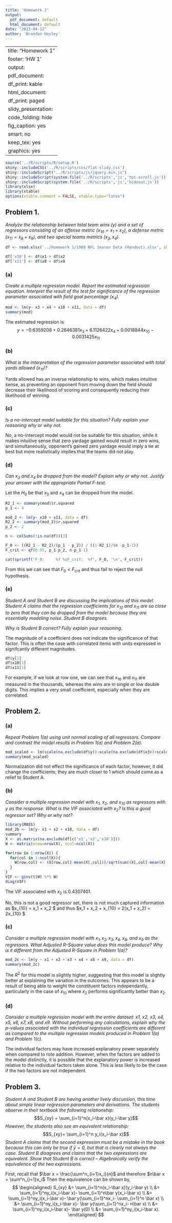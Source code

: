 ```yaml
---
title: 'Homework 2'
output:
  pdf_document: default
  html_document: default
date: "2023-04-12"
author: 'Brandon Hosley'
---
```

---
title: "Homework 1"
footer: 'HW 1'
output:
  pdf_document:
    df_print: kable
  html_document:
    df_print: paged
  slidy_presentation:
    code_folding: hide
    fig_caption: yes
    smart: no
keep_tex: yes
graphics: yes
---

```r
source('../R/scripts/R/setup.R')
shiny::includeCSS('../R/scripts/css/flat-slidy.css')
shiny::includeScript("../R/scripts/js/jquery.min.js")
shiny::includeScript(system.file('../R/scripts','js','tpt-scroll.js'))
shiny::includeScript(system.file('../R/scripts','js','hideout.js'))
library(xlsx)
library(xtable)
options(xtable.comment = FALSE, xtable.type="latex")
```

## Problem 1.

*Analyze the relationship between total team wins ($y$) and a set of regressors consisting of an offense metric ($x_{10} = x_1 + x_2$), a defense metric ($x_{11} = x_8 + x_9$), and two special teams metrics ($x_3, x_4$).*

```r
df <- read.xlsx('../Homework 1/1989 NFL Season Data (Handout).xlsx', sheetIndex = 1)

df['x10'] <- df$x1 + df$x2
df['x11'] <- df$x8 + df$x9
```

### (a)

*Create a multiple regression model. Report the estimated regression equation. Interpret the result of the test for significance of the regression parameter associated with field goal percentage ($x_4$).*

```r
mod <- lm(y~ x3 + x4 + x10 + x11, data = df)
summary(mod)
```

The estimated regression is
$$ y = -0.6359208 + 0.2646381 x_{3} + 6.1126422 x_{4} + 0.0018844 x_{10} - 0.0031425 x_{11} $$

### (b)

*What is the interpretation of the regression parameter associated with total yards allowed ($x_{11}$)?*

Yards allowed has an inverse relationship to wins, which makes intuitive sense, as preventing an opponent from moving down the field should decrease their likelihood of scoring and consequently reducing their likelihood of winning.

### (c)

*Is a no-intercept model suitable for this situation? Fully explain your reasoning why or why not.*

No, a no-intercept model would not be suitable for this situation, while it makes intuitive sense that zero yardage gained would result in zero wins, and simultaneously, opponent's gained zero yardage would imply a tie at best but more realistically implies that the teams did not play.

### (d)

*Can $x_3$ and $x_4$ be dropped from the model? Explain why or why not. Justify your answer with the appropriate Partial F-test.*

Let the $H_0$ be that $x_3$ and $x_4$ can be dropped from the model.

```r
R2_1 <- summary(mod)$r.squared
p_1 <- 4

mod_2 <- lm(y~ x10 + x11, data = df)
R2_2 <- summary(mod_2)$r.squared
p_2 <- 2

n <- colSums(!is.na(df))[3]

F_0 <- ((R2_1 - R2_2)/(p_1 - p_2)) / ((1-R2_1)/(n -p_1-1))
F_crit <- qf(0.95, p_1-p_2, n-p_1-1)

cat(sprintf('F_0:     %f %sF_crit:  %f', F_0, '\n', F_crit))
```

From this we can see that $F_0 < F_\text{crit}$ and thus fail to reject the null hypothesis.

### (e)

*Student A and Student B are discussing the implications of this model. Student A claims that the regression coefficients for $x_{10}$ and $x_{11}$ are so close to zero that they can be dropped from the model because they are essentially modeling noise. Student B disagrees.*

*Why is Student B correct? Fully explain your reasoning.*

The magnitude of a coefficient does not indicate the significance of that factor. This is often the case with correlated items with units expressed in signifcantly different magnitudes.

```r
df$y[1]
df$x10[1]
df$x11[1]
```

For example, if we look at row one, we can see that $x_{10}$ and $x_{11}$ are measured in the thousands, whereas the wins are in single or low double digits. This implies a very small coefficient, especially when they are correlated.

## Problem 2.

### (a)

*Repeat Problem 1(a) using unit normal scaling of all regressors. Compare and contrast the model results in Problem 1(a) and Problem 2(a).*

```r
mod_scaled <- lm(scale(na.exclude(df$y))~scale(na.exclude(df$x3))+scale(na.exclude(df$x4))+scale(na.exclude(df$x10))+scale(na.exclude(df$x11)))
summary(mod_scaled)
```

Normalization did not effect the significance of each factor, however, it did change the coefficients; they are much closer to 1 which should come as a relief to Student A.

### (b)

*Consider a multiple regression model with $x_1$, $x_2$, and $x_{10}$ as regressors with $y$ as the response. What is the VIF associated with $x_2$? Is this a good regressor set? Why or why not?*

```r
library(MASS)
mod_2b <- lm(y~ x1 + x2 + x10, data = df)
summary
X <- as.matrix(na.exclude(df[c('x1','x2','x10')]))
W <- matrix(nrow=nrow(X), ncol=ncol(X))

for(row in 1:nrow(X)) {
  for(col in 1:ncol(X)){
    W[row,col] <- (X[row,col]-mean(X[,col]))/sqrt(sum((X[,col]-mean(X[,col]))**2))
  }
}
VIF <- ginv(t(W) %*% W)
diag(VIF)
```

The VIF associated with $x_2$ is 0.4307401.

No, this is not a good regressor set, there is not much captured information as 
$x_{10} = x_1 + x_2 $ and thus
$x_1 + x_2 + x_{10} = 2(x_1 + x_2) = 2x_{10} $

### (c)

*Consider a multiple regression model with $x_1, x_2, x_3, x_4, x_8,$ and $x_9$ as the regressors. What Adjusted R-Square value does this model produce? Why is it different from the Adjusted R-Square in Problem 1(a)?*

```r
mod_2c <- lm(y ~ x1 + x2 + x3 + x4 + x8 + x9, data = df)
summary(mod_2c)
```
The $R^2$ for this model is slightly higher, suggesting that this model is slightly better at explaining the variation in the outcomes. This appears to be a result of being able to weight the constituent factors independantly, particularly in the case of $x_{10}$ where $x_2$ performs significantly better than $x_2$.

### (d)

*Consider a multiple regression model with the entire dataset: x1, x2, x3, x4, x5, x6, x7, x8, and x9. Without performing any calculations, explain why the p-values associated with the individual regression coefficients are different as compared to the multiple regression models produced in Problem 1(a) and Problem 1(c).*

The individual factors may have increased explanatory power separately when compared to rote addition.
However, when the factors are added to the model distinctly, it is possible that the explanatory power is increased relative to the individual factors taken alone. This is less likely to be the case if the two factors are not independent. 

## Problem 3.

*Student A and Student B are having another lively discussion, this time about simple linear regression parameters and derivations. The students observe in their textbook the following relationship:*
$$S_{xy} = \sum_{i=1}^n(x_i-\bar x)(y_i-\bar y)$$
*However, the students also see an equivalent relationship:*
$$S_{xy}= \sum_{i=1}^n y_i(x_i-\bar x)$$
*Student A claims that the second expression must be a mistake in the book because this can only be true if $\bar y = 0$, but that is clearly not always the case. Student B disagrees and claims that the two expressions are equivalent. Show that Student B is correct – Algebraically verify the equivalence of the two expressions.*

First, recall that $\bar x = \frac{\sum^n_{i=1}x_i}{n}$ and therefore $n\bar x = \sum^n_{i=1}x_i$
Then the equivalence can be shown by,
$$
\begin{aligned}
  S_{xy} &= \sum_{i=1}^n(x_i-\bar x)(y_i-\bar y) \\
    &= \sum_{i=1}^ny_i(x_i-\bar x)- \sum_{i=1}^n\bar y(x_i-\bar x) \\
    &= \sum_{i=1}^ny_i(x_i-\bar x)- \bar y(\sum_{i=1}^nx_i- \sum_{i=1}^n \bar x) \\
    &= \sum_{i=1}^ny_i(x_i-\bar x)- \bar y(\sum_{i=1}^nx_i- n\bar x) \\
    &= \sum_{i=1}^ny_i(x_i-\bar x)- \bar y(0) \\
    &= \sum_{i=1}^ny_i(x_i-\bar x).
\end{aligned}
$$



